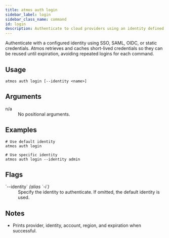 ```yaml
---
title: atmos auth login
sidebar_label: login
sidebar_class_name: command
id: login
description: Authenticate to cloud providers using an identity defined in atmos.yaml.
---
```


<Intro>
Authenticate with a configured identity using SSO, SAML, OIDC, or static credentials. Atmos retrieves and caches short-lived credentials so they can be reused until expiration, avoiding repeated logins for each command.
</Intro>

<Screengrab title="atmos auth login --help" slug="atmos-auth-login--help" />

## Usage

```shell
atmos auth login [--identity <name>]
```

## Arguments

<dl>
  <dt>n/a</dt>
  <dd>No positional arguments.</dd>
</dl>

## Examples

```shell
# Use default identity
atmos auth login

# Use specific identity
atmos auth login --identity admin
```

## Flags

<dl>
  <dt>`--identity` <em>(alias `-i`)</em></dt>
  <dd>Specify the identity to authenticate. If omitted, the default identity is used.</dd>
</dl>

## Notes

- Prints provider, identity, account, region, and expiration when successful.
